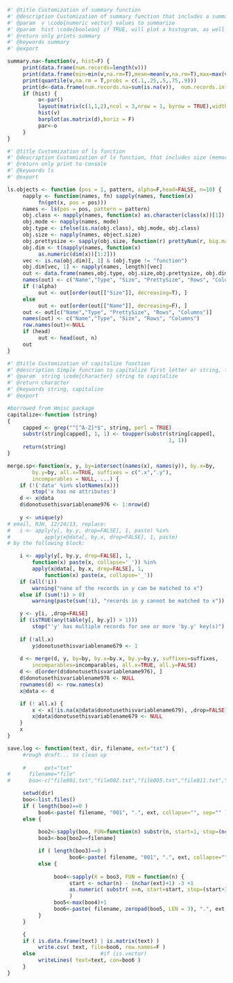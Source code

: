 ```r

#' @title Customization of summary function
#' @description Customization of summary function that includes a summary of the number of values that are na, infinite, or not numeric.  Also reports, n records, min, mean, max, and several quantiles. 
#' @param  v \code{numeric vector} values to summarize
#' @param  hist \code{boolean} if TRUE, will plot a histogram, as well as output text to console
#' @return only prints summary
#' @keywords summary
#' @export

summary.na<-function(v, hist=F) {
     print(data.frame(num.records=length(v)))
     print(data.frame(min=min(v,na.rm=T),mean=mean(v,na.rm=T),max=max(v,na.rm=T)))
     print(quantile(v,na.rm = T,probs = c(.1,.25,.5,.75,.9)))
     print(d<-data.frame(num.records.na=sum(is.na(v)),  num.records.infinite=sum(is.infinite(v)),  num.records.not.numeric=sum(!is.numeric(v))))
     if (hist) {
          o<-par()
          layout(matrix(c(1,1,2),ncol = 3,nrow = 1, byrow = TRUE),widths=c(2,1))
          hist(v)
          barplot(as.matrix(d),horiz = F)
          par<-o
     }
}
```



```r
#' @title Customization of ls function
#' @description Customization of ls function, that includes size (memory) of all objects or data in current session environment.
#' @return only print to console
#' @keywords ls
#' @export

ls.objects <- function (pos = 1, pattern, alpha=F,head=FALSE, n=10) {
     napply <- function(names, fn) sapply(names, function(x)
          fn(get(x, pos = pos)))
     names <- ls(pos = pos, pattern = pattern)
     obj.class <- napply(names, function(x) as.character(class(x))[1])
     obj.mode <- napply(names, mode)
     obj.type <- ifelse(is.na(obj.class), obj.mode, obj.class)
     obj.size <- napply(names, object.size)
     obj.prettysize <- sapply(obj.size, function(r) prettyNum(r, big.mark = ",") )
     obj.dim <- t(napply(names, function(x)
          as.numeric(dim(x))[1:2]))
     vec <- is.na(obj.dim)[, 1] & (obj.type != "function")
     obj.dim[vec, 1] <- napply(names, length)[vec]
     out <- data.frame(names,obj.type, obj.size,obj.prettysize, obj.dim)
     names(out) <- c("Name","Type", "Size", "PrettySize", "Rows", "Columns")
     if (!alpha)
          out <- out[order(out[["Size"]], decreasing=T), ]
     else
          out <- out[order(out[["Name"]], decreasing=F), ]
     out <- out[c("Name","Type", "PrettySize", "Rows", "Columns")]
     names(out) <- c("Name","Type", "Size", "Rows", "Columns")
     row.names(out)<-NULL
     if (head)
          out <- head(out, n)
     out
}
```

```r
#' @title Customization of capitalize function
#' @description Simple function to capitalize first letter or string, for prettying up plot titles, legends, axes, etc.
#' @param  string \code{character} string to capitalize
#' @return character
#' @keywords string, capitalize
#' @export

#borrowed from Hmisc package
capitalize<-function (string) 
{
     capped <- grep("^[^A-Z]*$", string, perl = TRUE)
     substr(string[capped], 1, 1) <- toupper(substr(string[capped], 
                                                    1, 1))
     return(string)
}
```


```r
merge.sp<-function(x, y, by=intersect(names(x), names(y)), by.x=by, 
     	by.y=by, all.x=TRUE, suffixes = c(".x",".y"), 
		incomparables = NULL, ...) {
	if (!('data' %in% slotNames(x)))
		stop('x has no attributes')
	d <- x@data
	d$donotusethisvariablename976 <- 1:nrow(d)
	
	y <- unique(y)
# email, RJH, 12/24/13, replace:
#	i <- apply(y[, by.y, drop=FALSE], 1, paste) %in% 
#			apply(x@data[, by.x, drop=FALSE], 1, paste)
# by the following block:

	i <- apply(y[, by.y, drop=FALSE], 1, 
		function(x) paste(x, collapse='_')) %in% 
		apply(x@data[, by.x, drop=FALSE], 1, 
			function(x) paste(x, collapse='_'))
	if (all(!i))
		warning("none of the records in y can be matched to x")
	else if (sum(!i) > 0)
		warning(paste(sum(!i), "records in y cannot be matched to x"))

	y <- y[i, ,drop=FALSE]
	if (isTRUE(any(table(y[, by.y]) > 1)))
		stop("'y' has multiple records for one or more 'by.y' key(s)")
	
	if (!all.x)
		y$donotusethisvariablename679 <- 1
	
	d <- merge(d, y, by=by, by.x=by.x, by.y=by.y, suffixes=suffixes, 
		incomparables=incomparables, all.x=TRUE, all.y=FALSE)
	d <- d[order(d$donotusethisvariablename976), ]
	d$donotusethisvariablename976 <- NULL
	rownames(d) <- row.names(x)
	x@data <- d

	if (! all.x) {
		x <- x[!is.na(x@data$donotusethisvariablename679), ,drop=FALSE] 
		x@data$donotusethisvariablename679 <- NULL
	}
	x
}
```

```r
save.log <- function(text, dir, filename, ext="txt") {
     #rough draft... to clean up
     
     #      ext="txt"
#      filename="file"
#      boo<-c("file001.txt","file002.txt","file005.txt","file011.txt","otherfile.txt")

     setwd(dir)
     boo<-list.files()
     if ( length(boo)==0 )
          boo6<-paste( filename, "001", ".", ext, collapse="", sep="" )
     else {
               
          boo2<-sapply(boo, FUN=function(n) substr(n, start=1, stop=(nchar(n)-nchar(ext)-1-3)))
          boo3<-boo[boo2==filename]

          if ( length(boo3)==0 )
                    boo6<-paste( filename, "001", ".", ext, collapse="", sep="" )
          else {
               
               boo4<-sapply(X = boo3, FUN = function(n) {
                    start <- nchar(n) - (nchar(ext)+1) -3 +1
                    as.numeric( substr( x=n, start=start, stop=(start+3-1)) ) }
                    )
               boo5<-max(boo4)+1
               boo6<-paste( filename, zeropad(boo5, LEN = 3), ".", ext, collapse="", sep="" )
          }
     }

     {
     if ( is.data.frame(text) | is.matrix(text) )
          write.csv( text, file=boo6, row.names=F )
     else                     #if (is.vector)
          writeLines( text=text, con=boo6 )
     }
}
```

